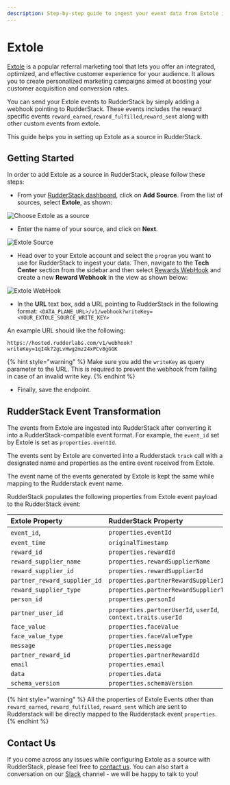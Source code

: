 ```yaml
---
description: Step-by-step guide to ingest your event data from Extole into RudderStack.
---
```


# Extole

[Extole](https://www.extole.com/) is a popular referral marketing tool that lets you offer an integrated, optimized, and effective customer experience for your audience. It allows you to create personalized marketing campaigns aimed at boosting your customer acquisition and conversion rates.

You can send your Extole events to RudderStack by simply adding a webhook pointing to RudderStack. These events includes the reward specific events `reward_earned`,`reward_fulfilled`,`reward_sent` along with other custom events from extole.

This guide helps you in setting up Extole as a source in RudderStack.

## Getting Started

In order to add Extole as a source in RudderStack, please follow these steps:

* From your [RudderStack dashboard](https://app.rudderstack.com/), click on **Add Source**. From the list of sources, select **Extole**, as shown:

![Choose Extole as a source](../.gitbook/assets/ExtoleSource.png)

* Enter the name of your source, and click on **Next**.

![Extole Source](../.gitbook/assets/ExtoleSourceCreate.png)

* Head over to your Extole account and select the `program` you want to use for RudderStack to ingest your data. Then, navigate to the **Tech Center** section from the sidebar and then select [Rewards WebHook](https://my.extole.com/tech-center/rewards-webhooks) and create a new **Reward Webhook** in the view as shown below:

![Extole WebHook](../.gitbook/assets/ExtoleRewardWebhook.png)

* In the **URL** text box, add a URL pointing to RudderStack in the following format: `<DATA_PLANE_URL>/v1/webhook?writeKey=<YOUR_EXTOLE_SOURCE_WRITE_KEY>`

An example URL should like the following:

```http
https://hosted.rudderlabs.com/v1/webhook?writeKey=1qI4k72gLvHwg2mz24xPCv8gGGK
```

{% hint style="warning" %}
Make sure you add the `writeKey` as query parameter to the URL. This is required to prevent the webhook from failing in case of an invalid write key.
{% endhint %}

* Finally, save the endpoint.

## RudderStack Event Transformation

The events from Extole are ingested into RudderStack after converting it into a RudderStack-compatible event format. For example, the `event_id` set by Extole is set as `properties.eventId`.

The events sent by Extole are converted into a Rudderstack `track` call with a designated name and properties as the entire event received from Extole.

The event name of the events generated by Extole is kept the same while mapping to the Rudderstack event name.

RudderStack populates the following properties from Extole event payload to the RudderStack event:

| Extole Property | RudderStack Property |
| :--- | :--- |
| `event_id`, | `properties.eventId` |
| `event_time` | `originalTimestamp` |
| `reward_id` | `properties.rewardId` |
| `reward_supplier_name` | `properties.rewardSupplierName` |
| `reward_supplier_id` | `properties.rewardSupplierId` |
| `partner_reward_supplier_id` | `properties.partnerRewardSupplierId` |
| `reward_supplier_type` | `properties.partnerRewardSupplierType` |
| `person_id` | `properties.personId` |
| `partner_user_id` | `properties.partnerUserId`, `userId`, `context.traits.userId` |
| `face_value` | `properties.faceValue` |
| `face_value_type` | `properties.faceValueType` |
| `message` | `properties.message` |
| `partner_reward_id` | `properties.partnerRewardId` |
| `email` | `properties.email` |
| `data` | `properties.data` |
| `schema_version` | `properties.schemaVersion` |

{% hint style="warning" %}
All the properties of Extole Events other than `reward_earned`, `reward_fulfilled`, `reward_sent` which are sent to Rudderstack will be directly mapped to the Rudderstack event `properties`.
{% endhint %}

## Contact Us

If you come across any issues while configuring Extole as a source with RudderStack, please feel free to [contact us](mailto:%20docs@rudderstack.com). You can also start a conversation on our [Slack](https://resources.rudderstack.com/join-rudderstack-slack) channel - we will be happy to talk to you!

